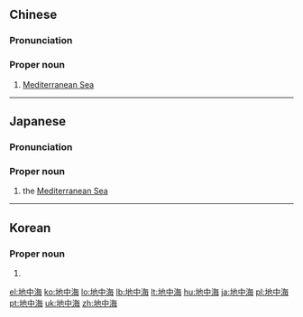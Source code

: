 ==Chinese==
{{zh-forms}}
{{wikipedia|lang=zh}}
{{wikipedia|lang=yue}}

===Pronunciation===
{{zh-pron
|m=Dìzhōnghǎi
|c=dei6 zung1 hoi2
|h=pfs=Thi-chûng-hói
|mn=Tē-tiong-hái
|cat=pn
}}

===Proper noun===
{{zh-propn}}

# [[Mediterranean Sea]]

{{zh-cat|Seas}}

----

==Japanese==
{{wikipedia|lang=ja}}
{{ja-kanjitab|ち|ちゅう|かい|yomi=o}}

===Pronunciation===
{{ja-pron|ちちゅうかい|y=ko|acc=2|dev=1}}

===Proper noun===
{{ja-pos|proper|ちちゅうかい}}

# the [[Mediterranean Sea]]

{{C|ja|Seas|sort=ちちゅうかい}}

----

==Korean==
{{ko-hanjatab}}

===Proper noun===
{{ko-propn|hangeul=지중해|mr=Chijunghae|y=Cicwunghay}}

# {{hanja form of|지중해|[[Mediterranean Sea]]}}

[[el:地中海]]
[[ko:地中海]]
[[lo:地中海]]
[[lb:地中海]]
[[lt:地中海]]
[[hu:地中海]]
[[ja:地中海]]
[[pl:地中海]]
[[pt:地中海]]
[[uk:地中海]]
[[zh:地中海]]
